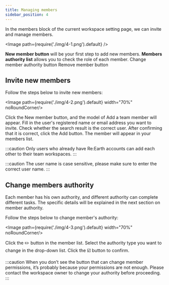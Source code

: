 ```yaml
---
title: Managing members
sidebar_position: 4
---
```


In the members block of the current workspace setting page, we can invite and manage members.

<Image path={require('./img/4-1.png').default} />

<Order>
  <List>
    <strong>New member button</strong> will be your first step to add new members.
  </List>
  <List>
    <strong>Members authority list</strong> allows you to check the role of each member.
  </List>
  <List>
    Change member authority button
  </List>
  <List>
    Remove member button
  </List>
</Order>

## Invite new members

Follow the steps below to invite new members:

<Image path={require('./img/4-2.png').default} width="70%" noRoundCorner/>

<Order>
  <ListByNumber>
    Click the New member button, and the model of Add a team member will appear.
  </ListByNumber>
  <ListByNumber>
    Fill in the user's registered name or email address you want to invite.
  </ListByNumber>
  <ListByNumber>
    Check whether the search result is the correct user.
  </ListByNumber>
  <ListByNumber>
    After confirming that it is correct, click the Add button.
  </ListByNumber>
  <ListByNumber>
    The member will appear in your members list.
  </ListByNumber>
</Order>

:::caution
Only users who already have Re:Earth accounts can add each other to their team workspaces.
:::

:::caution
The user name is case sensitive, please make sure to enter the correct user name.
:::

## Change members authority 

Each member has his own authority, and different authority can complete different tasks. The specific details will be explained in the next section on member authority.

Follow the steps below to change member's authority:

<Image path={require('./img/4-3.png').default} width="70%" noRoundCorner/>

<Order>
  <ListByNumber>
    Click the ✏️ button in the member list.
  </ListByNumber>
  <ListByNumber>
    Select the authority type you want to change in the drop-down list.
  </ListByNumber>
  <ListByNumber>
    Click the ☑️ button to confirm.
  </ListByNumber>
</Order>

:::caution
When you don’t see the button that can change member permissions, it’s probably because your permissions are not enough. Please contact the workspace owner to change your authority before proceeding.
:::
